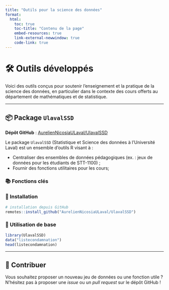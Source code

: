```yaml
---
title: "Outils pour la science des données"
format:
  html:
    toc: true
    toc-title: "Contenu de la page"
    embed-resources: true
    link-external-newwindow: true
    code-link: true
---
```


# 🛠️ Outils développés

Voici des outils conçus pour soutenir l’enseignement et la pratique de la science des données, en particulier dans le contexte des cours offerts au département de mathématiques et de statistique.

---

## 📦 Package `UlavalSSD`

**Dépôt GitHub** : [AurelienNicosiaULaval/UlavalSSD](https://github.com/AurelienNicosiaULaval/UlavalSSD)

Le package `UlavalSSD` (Statistique et Science des données à l’Université Laval) est un ensemble d’outils R visant à :

- Centraliser des ensembles de données pédagogiques (ex. : jeux de données pour les étudiants de STT-1100) ;
- Fournir des fonctions utilitaires pour les cours;
<!-- - Faciliter la mise en page de documents `.qmd` et l’usage pédagogique de `Quarto` ; -->
<!-- - Intégrer facilement des palettes de couleurs, icônes, logos, styles et éléments visuels adaptés au branding ULaval. -->

### 📚 Fonctions clés

<!-- - `get_students_data()` : jeu de données simulé d'étudiants du bac en statistiques et science des données. -->
<!-- - `use_template()` : fonction pour initialiser un fichier `.qmd` à partir d’un gabarit standard. -->
<!-- - `add_ulaval_style()` : applique les styles CSS de l’Université Laval dans un projet Quarto. -->

### 🚀 Installation

```r
# installation depuis GitHub
remotes::install_github("AurelienNicosiaULaval/UlavalSSD")
```

### 🎯 Utilisation de base

```r
library(UlavalSSD)
data("listecondamnation") 
head(listecondamnation)
```

---

## 🤝 Contribuer

Vous souhaitez proposer un nouveau jeu de données ou une fonction utile ?
N'hésitez pas à proposer une *issue* ou un *pull request* sur le dépôt GitHub !
